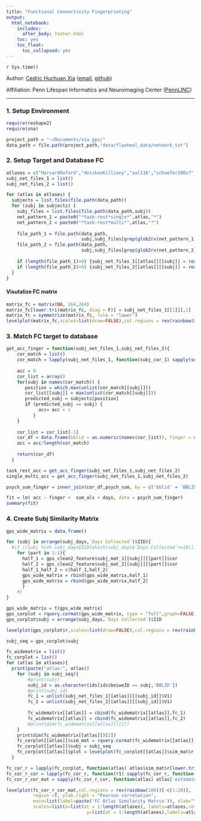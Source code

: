 ```yaml
---
title: "Functional Connectivity Fingerprinting"
output:
  html_notebook:
    includes:
      after_body: footer.html
    toc: yes
    toc_float:
      toc_collapsed: yes
---
```

`r Sys.time()`

Author: [Cedric Huchuan Xia](https://www.pennlinc.io/team/Cedric-Huchuan-Xia) ([email](hxia@upenn.edu), [github](https://github.com/cedricx/))

Affiliation: Penn Lifespan Informatics and Neuroimaging Center ([PennLINC](pennlinc.io)) 

***

### 1. Setup Environment 
```r
require(reshape2)
require(sna)
```

```r
project_path = "~/Documents/xia_gps/"
data_path = file.path(project_path,"data/flywheel_data/network_txt")

```

### 2. Setup Target and Database FC
```r

atlases = c("HarvardOxford","desikanKilliany","aal116","schaefer200x7","power264","gordon333","glasser360","schaefer400x7")
subj_net_files_1 = list()
subj_net_files_2 = list()

for (atlas in atlases) {
  subjects = list.files(file.path(data_path))
  for (subj in subjects) {
    subj_files = list.files(file.path(data_path,subj))
    net_pattern_1 = paste0("*task-rest*single*",atlas,"*")
    net_pattern_2 = paste0("*task-rest*multi*",atlas,"*")
    
    file_path_1 = file.path(data_path, 
                            subj,subj_files[grep(glob2rx(net_pattern_1),subj_files)])
    file_path_2 = file.path(data_path, 
                            subj,subj_files[grep(glob2rx(net_pattern_2),subj_files)])
    
    if (length(file_path_1)>0) {subj_net_files_1[[atlas]][[subj]] = read.table(file_path_1) }
    if (length(file_path_2)>0) {subj_net_files_2[[atlas]][[subj]] = read.table(file_path_2) }
  }
}
```


#### Visutalize FC matrix
```r
matrix_fc = matrix(NA, 264,264)
matrix_fc[lower.tri(matrix_fc, diag = F)] = subj_net_files_1[[1]][,1]
matrix_fc = symmetrize(matrix_fc, rule = "lower")
levelplot(matrix_fc,scales=list(draw=FALSE),col.regions = rev(rainbow(80))[-c(1:5)], region =T, ylab.right = "Pearson correlation", main=list(label='Functional Connectivity'),xlab="",ylab="")
```


### 3. Match FC target to database

```r

get_acc_finger = function(subj_net_files_1,subj_net_files_2){
    cor_match = list()
    cor_match = lapply(subj_net_files_1, function(subj_cor_1) sapply(subj_net_files_2, function(subj_cor_2) cor(subj_cor_1, subj_cor_2, use = "na.or.complete")))
    
    acc = 0
    cor_list = array()
    for(subj in names(cor_match)) {
       position = which.max(unlist(cor_match[[subj]]))
       cor_list[[subj]] = max(unlist(cor_match[[subj]]))
       predicted_subj = subjects[position]
       if (predicted_subj == subj) {
            acc= acc + 1
          }
    }
    
    cor_list = cor_list[-1]
    cor_df = data.frame(bblid = as.numeric(names(cor_list)), finger = unlist(cor_list))
    acc = acc/length(cor_match)
    
    return(cor_df)
  }

task_rest_acc = get_acc_finger(subj_net_files_1,subj_net_files_2)
single_multi_acc = get_acc_finger(subj_net_files_1,subj_net_files_2)

psych_sum_finger = inner_join(cor_df,psych_sum, by = c('bblid' = 'BBLID'))

fit = lm( acc ~ finger +  sum_als + days, data = psych_sum_finger)
summary(fit)
```


### 4. Create Subj Similarity Matrix
```r
gps_wide_matrix = data.frame()

for (subj in arrange(subj_days,`Days Collected`)$IID){
  #if ((subj %in% subj_days$IID[which(subj_days$`Days Collected`<=10)]) == T) {
    for (part in 1:1){
      half_1 = gps_clean2_feature$subj_mat_1[[subj]][[part]]$cor
      half_2 = gps_clean2_feature$subj_mat_2[[subj]][[part]]$cor
      half_1_half_2 = c(half_1,half_2)
      gps_wide_matrix = rbind(gps_wide_matrix,half_1)
      gps_wide_matrix = rbind(gps_wide_matrix,half_2)
      }
    #}
}

gps_wide_matrix = t(gps_wide_matrix)
gps_corplot = rquery.cormat(gps_wide_matrix, type = "full",graph=FALSE)
gps_corplot$subj = arrange(subj_days,`Days Collected`)$IID

levelplot(gps_corplot$r,scales=list(draw=FALSE),col.regions = rev(rainbow(1000))[-c(1:20)], region =T, ylab.right = "Pearson correlation", main=list(label='GPS Feature Similarity'),xlab="",ylab="")
```

```r

subj_seq = gps_corplot$subj

fc_widematrix = list()
fc_corplot = list()
for (atlas in atlases){
  print(paste("atlas:", atlas))
    for (subj in subj_seq){
        #print(subj)
        subj_id = as.character(ids[ids$beiweID == subj,'BBLID'])
        #print(subj_id)
        fc_1 = unlist(subj_net_files_1[[atlas]][[subj_id]]$V1)
        fc_2 = unlist(subj_net_files_2[[atlas]][[subj_id]]$V1)
        
        fc_widematrix[[atlas]] = cbind(fc_widematrix[[atlas]],fc_1)
        fc_widematrix[[atlas]] = cbind(fc_widematrix[[atlas]],fc_2)
        #print(dim(fc_widematrix[[atlas]])[2])
    }
    print(dim(fc_widematrix[[atlas]])[2])
    fc_corplot[[atlas]]$sim_mat = rquery.cormat(fc_widematrix[[atlas]], type = "full",graph=FALSE)
    fc_corplot[[atlas]]$subj = subj_seq
    fc_corplot[[atlas]]$plot = levelplot(fc_corplot[[atlas]]$sim_mat$r,scales=list(draw=FALSE),col.regions = rev(rainbow(100))[-c(1:20)], region =T, ylab.right = "Pearson correlation", main=list(label=paste('FC Similarity Matrix \n ', atlas)),xlab="",ylab="")
  }

```
```r
fc_cor_r = lapply(fc_corplot, function(atlas) atlas$sim_mat$r[lower.tri(atlas$sim_mat$r)])
fc_cor_r_cor = lapply(fc_cor_r, function(r1) sapply(fc_cor_r, function(r2) cor.test(r1,r2)))
fc_cor_r_cor_mat = sapply(fc_cor_r_cor, function(atlas) atlas['estimate',])

levelplot(fc_cor_r_cor_mat,col.regions = rev(rainbow(100))[-c(1:20)], 
          region =T, ylab.right = "Pearson correlation", 
          main=list(label=paste('FC Atlas Similarity Matrix')), xlab="",ylab="", 
          scales=list(x=list(at = 1:length(atlases), labels=atlases,rot=90, tck = 0),
                              y=list(at = 1:length(atlases),labels=atlases, tck = 0)))

```
```r

```

